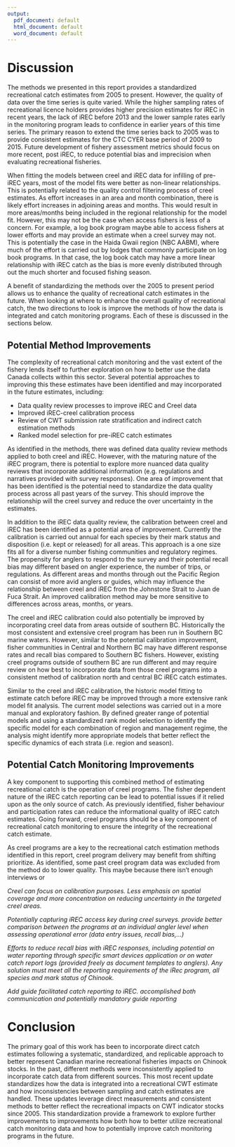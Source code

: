 ```yaml
---
output:
  pdf_document: default
  html_document: default
  word_document: default
---
```

\clearpage

# Discussion

The methods we presented in this report provides a standardized recreational catch estimates from 2005 to present. However, the quality of data over the time series is quite varied.  While the higher sampling rates of recreational licence holders provides higher precision estimates for iREC in recent years, the lack of iREC before 2013 and the lower sample rates early in the monitoring program leads to confidence in earlier years of this time series.  The primary reason to extend the time series back to 2005 was to provide consistent estimates for the CTC CYER base period of 2009 to 2015.  Future development of fishery assessment metrics should focus on more recent, post iREC, to reduce potential bias and imprecision when evaluating recreational fisheries.

When fitting the models between creel and iREC data for infilling of pre-iREC years, most of the model fits were better as non-linear relationships.  This is potentially related to the quality control filtering process of creel estimates.  As effort increases in an area and month combination, there is likely effort increases in adjoining areas and months.  This would result in more areas/months being included in the regional relationship for the model fit.  However, this may not be the case when access fishers is less of a concern.   For example, a log book program maybe able to access fishers at lower efforts and may provide an estimate when a creel survey may not.  This is potentially the case in the Haida Gwaii region (NBC AABM), where much of the effort is carried out by lodges that commonly participate on log book programs.  In that case, the log book catch may have a more linear relationship with iREC catch as the bias is more evenly distributed through out the much shorter and focused fishing season.

A benefit of standardizing the methods over the 2005 to present period allows us to enhance the quality of recreational catch estimates in the future.  When looking at where to enhance the overall quality of recreational catch, the two directions to look is improve the methods of how the data is integrated and catch monitoring programs.  Each of these is discussed in the sections below.

## Potential Method Improvements

The complexity of recreational catch monitoring and the vast extent of the fishery lends itself to further exploration on how to better use the data Canada collects within this sector. Several potential approaches to improving this these estimates have been identified and may incorporated in the future estimates, including: 

 * Data quality review processes to improve iREC and Creel data
 * Improved iREC-creel calibration process
 * Review of CWT submission rate stratification and indirect catch estimation methods
 * Ranked model selection for pre-iREC catch estimates
 
As identified in the methods, there was defined data quality review methods applied to both creel and iREC. However, with the maturing nature of the iREC program, there is potential to explore more nuanced data quality reviews that incorporate additional information (e.g. regulations and narratives provided with survey responses). One area of improvement that has been identified is the potential need to standardize the data quality process across all past years of the survey. This should improve the relationship will the creel survey and reduce the over uncertainty in the estimates.

In addition to the iREC data quality review, the calibration between creel and iREC has been identified as a potential area of improvement. Currently the calibration is carried out annual for each species by their mark status and disposition (i.e. kept or released) for all areas. This approach is a one size fits all for a diverse number fishing communities and regulatory regimes. The propensity for anglers to respond to the survey and their potential recall bias may different based on angler experience, the number of trips, or regulations. As different areas and months through out the Pacific Region can consist of more avid anglers or guides, which may influence the relationship between creel and iREC from the Johnstone Strait to Juan de Fuca Strait. An improved calibration method may be more sensitive to differences across areas, months, or years.

The creel and iREC calibration could also potentially be improved by incorporating creel data from areas outside of southern BC. Historically the most consistent and extensive creel program has been run in Southern BC marine waters. However, similar to the potential calibration improvement, fisher communities in Central and Northern BC may have different response rates and recall bias compared to Southern BC fishers. However, existing creel programs outside of southern BC are run different and may require review on how best to incorporate data from those creel programs into a consistent method of calibration north and central BC iREC catch estimates.

Similar to the creel and iREC calibration, the historic model fitting to estimate catch before iREC may be improved through a more extensive rank model fit analysis. The current model selections was carried out in a more manual and exploratory fashion. By defined greater range of potential models and using a standardized rank model selection to identify the specific model for each combination of region and management regime, the analysis might identify more appropriate models that better reflect the specific dynamics of each strata (i.e. region and season).

## Potential Catch Monitoring Improvements

A key component to supporting this combined method of estimating recreational catch is the operation of creel programs.  The fisher dependent nature of the iREC catch reporting can be lead to potential issues if it relied upon as the only source of catch.  As previously identified, fisher behaviour and participation rates can reduce the informational quality of iREC catch estimates.  Going forward, creel programs should be a key component of recreational catch monitoring to ensure the integrity of the recreational catch estimate.

As creel programs are a key to the recreational catch estimation methods identified in this report, creel program delivery may benefit from shifting prioritize.  As identified, some past creel program data was excluded from the method do to lower quality.  This maybe because there isn't enough interviews or 

*Creel can focus on calibration purposes. Less emphasis on spatial coverage and more concentration on reducing uncertainty in the targeted creel areas.* 


*Potentially capturing iREC access key during creel surveys. provide better comparison between the programs at an individual angler level when assessing operational error (data entry issues, recall bias,...)* 

*Efforts to reduce recall bias with iREC responses, including potential on water reporting through specific smart devices application or on water catch report logs (provided freely as document templates to anglers). Any solution must meet all the reporting requirements of the iRec program, all species and mark status of Chinook.*


*Add guide facilitated catch reporting to iREC.  accomplished both communication and potentially mandatory guide reporting*

# Conclusion
 
The primary goal of this work has been to incorporate direct catch estimates following a systematic, standardized, and replicable approach to better represent Canadian marine recreational fisheries impacts on Chinook stocks. In the past, different methods were inconsistently applied to incorporate catch data from different sources. This most recent update standardizes how the data is integrated into a recreational CWT estimate and how inconsistencies between sampling and catch estimates are handled. These updates leverage direct measurements and consistent methods to better reflect the recreational impacts on CWT indicator stocks since 2005. This standardization provide a framework to explore further improvements to improvements how both how to better utilize recreational catch monitoring data and how to potentially improve catch monitoring programs in the future.

